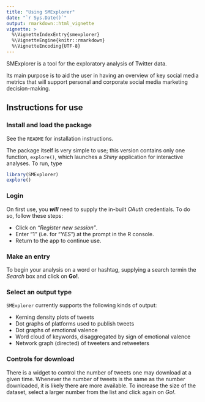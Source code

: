 ```yaml
---
title: "Using SMExplorer"
date: "`r Sys.Date()`"
output: rmarkdown::html_vignette
vignette: >
  %\VignetteIndexEntry{smexplorer}
  %\VignetteEngine{knitr::rmarkdown}
  %\VignetteEncoding{UTF-8}
---
```


SMExplorer is a tool for the exploratory analysis of Twitter data.

Its main purpose is to aid the user in having an overview of key social media metrics that will support personal and corporate social media marketing decision-making.

## Instructions for use
### Install and load the package
See the `README` for installation instructions.

The package itself is very simple to use; this version contains only one function, `explore()`, which launches a _Shiny_ application for interactive analyses. To run, type 
```r
library(SMExplorer)
explore()
```

### Login
On first use, you __*will*__ need to supply the in-built _OAuth_ credentials. To do so, follow these steps:  

- Click on *"Register new session"*.  
- Enter "1" (i.e. for "_YES_") at the prompt in the R console.  
- Return to the app to continue use.   

### Make an entry
To begin your analysis on a word or hashtag, supplying a search termin  the *Search* box and click on **Go!**. 

### Select an output type
`SMExplorer` currently supports the following kinds of output:

- Kerning density plots of tweets
- Dot graphs of platforms used to publish tweets
- Dot graphs of emotional valence
- Word cloud of keywords, disaggregated by sign of emotional valence
- Network graph (directed) of tweeters and retweeters

### Controls for download
There is a widget to control the number of tweets one may download at a given time. Whenever the number of tweets is the same as the number downloaded, it is likely there are more available. To increase the size of the dataset, select a larger number from the list and click again on *Go!*.
